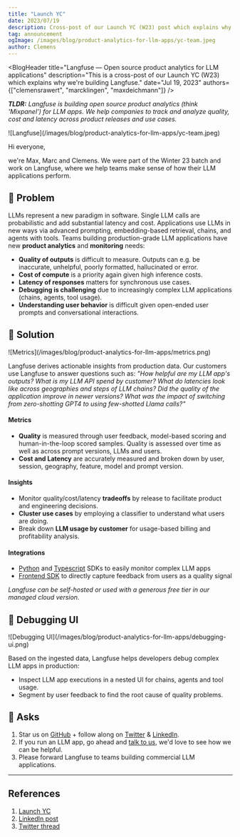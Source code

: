 ```yaml
---
title: "Launch YC"
date: 2023/07/19
description: Cross-post of our Launch YC (W23) post which explains why we're building Langfuse.
tag: announcement
ogImage: /images/blog/product-analytics-for-llm-apps/yc-team.jpeg
author: Clemens
---
```



<BlogHeader
  title="Langfuse — Open source product analytics for LLM applications"
  description="This is a cross-post of our Launch YC (W23) which explains why we're building Langfuse."
  date="Jul 19, 2023"
  authors={["clemensrawert", "marcklingen", "maxdeichmann"]}
/>

_**TLDR:** Langfuse is building open source product analytics (think 'Mixpanel') for LLM apps. We help companies to track and analyze quality, cost and latency across product releases and use cases._

<Frame fullWidth className="mt-10 mb-5">
  ![Langfuse](/images/blog/product-analytics-for-llm-apps/yc-team.jpeg)
</Frame>

Hi everyone,

we're Max, Marc and Clemens. We were part of the Winter 23 batch and work on Langfuse, where we help teams make sense of how their LLM applications perform.

## 🤯 Problem

LLMs represent a new paradigm in software. Single LLM calls are probabilistic and add substantial latency and cost. Applications use LLMs in new ways via advanced prompting, embedding-based retrieval, chains, and agents with tools. Teams building production-grade LLM applications have new **product analytics** and **monitoring** needs:

- **Quality of outputs** is difficult to measure. Outputs can e.g. be inaccurate, unhelpful, poorly formatted, hallucinated or error.
- **Cost of compute** is a priority again given high inference costs.
- **Latency of responses** matters for synchronous use cases.
- **Debugging is challenging** due to increasingly complex LLM applications (chains, agents, tool usage).
- **Understanding user behavior** is difficult given open-ended user prompts and conversational interactions.

## 🧠 Solution

<Frame>
  ![Metrics](/images/blog/product-analytics-for-llm-apps/metrics.png)
</Frame>

Langfuse derives actionable insights from production data. Our customers use Langfuse to answer questions such as: _"How helpful are my LLM app's outputs? What is my LLM API spend by customer? What do latencies look like across geographies and steps of LLM chains? Did the quality of the application improve in newer versions? What was the impact of switching from zero-shotting GPT4 to using few-shotted Llama calls?"_

#### Metrics

- **Quality** is measured through user feedback, model-based scoring and human-in-the-loop scored samples. Quality is assessed over time as well as across prompt versions, LLMs and users.
- **Cost and Latency** are accurately measured and broken down by user, session, geography, feature, model and prompt version.

#### Insights

- Monitor quality/cost/latency **tradeoffs** by release to facilitate product and engineering decisions.
- **Cluster use cases** by employing a classifier to understand what users are doing.
- Break down **LLM usage by customer** for usage-based billing and profitability analysis.

#### Integrations

- [Python](/docs/sdk/python) and [Typescript](/docs/sdk/typescript/guide) SDKs to easily monitor complex LLM apps
- [Frontend SDK](/docs/sdk/typescript/guide) to directly capture feedback from users as a quality signal

_Langfuse can be self-hosted or used with a generous free tier in our managed cloud version._

## 🚧 Debugging UI

<Frame>
  ![Debugging UI](/images/blog/product-analytics-for-llm-apps/debugging-ui.png)
</Frame>

Based on the ingested data, Langfuse helps developers debug complex LLM apps in production:

- Inspect LLM app executions in a nested UI for chains, agents and tool usage.
- Segment by user feedback to find the root cause of quality problems.

## 🙏 Asks

1. Star us on [GitHub](https://github.com/langfuse/langfuse) + follow along on [Twitter](https://twitter.com/langfuse) & [LinkedIn](https://www.linkedin.com/company/langfuse).
2. If you run an LLM app, go ahead and [talk to us](https://cal.com/marc-kl/langfuse-analytics), we'd love to see how we can be helpful.
3. Please forward Langfuse to teams building commercial LLM applications.

---

## References

1. [Launch YC](https://www.ycombinator.com/launches/J2s-langfuse-open-source-product-analytics-for-llm-apps)
2. [LinkedIn post](https://www.linkedin.com/feed/update/urn:li:activity:7087446200353783808/)
3. [Twitter thread](https://twitter.com/MarcKlingen/status/1681687868534652928)


<Tweet id="1681687868534652928" />
